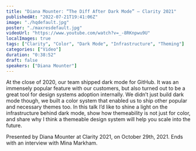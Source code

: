 ```yaml
---
title: "Diana Mounter: “The Diff After Dark Mode” — Clarity 2021"
publishedAt: "2022-07-21T19:41:06Z"
image: "./hqdefault.jpg"
poster: "./maxresdefault.jpg"
videoUrl: "https://www.youtube.com/watch?v=_-8RKnpwu9U"
localImages: true
tags: ["Clarity", "Color", "Dark Mode", "Infrastructure", "Theming"]
categories: ["Video"]
duration: "0:38:52"
draft: false
speakers: ["Diana Mounter"]
---
```


At the close of 2020, our team shipped dark mode for GitHub. It was an immensely popular feature with our customers, but also turned out to be a great tool for design systems adoption internally. We didn’t just build dark mode though, we built a color system that enabled us to ship other popular and necessary themes too. In this talk I’d like to shine a light on the infrastructure behind dark mode, show how themeability is not just for color, and share why I think a themeable design system will help you scale into the future.

Presented by Diana Mounter at Clarity 2021, on October 29th, 2021. Ends with an interview with Mina Markham.
